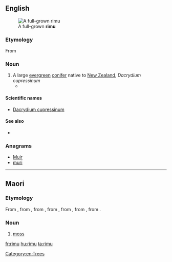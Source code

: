 ==English==
[[File:Rimu-Waitakere.jpg|thumb|A full-grown '''rimu''']]

===Etymology===

From {{etyl|mi|en}}

===Noun===
{{en-noun|rimu}}

# A large [[evergreen]] [[conifer]] native to [[New Zealand]], ''Dacrydium cupressinum''
#* {{quote-news|2009|January 31|Susan Gough Henly|Paddling in New Zealand’s nirvana|Toronto Star|url=http://www.thestar.com/Travel/article/578669
|passage=Leaving the kayaks at Onetahuti Beach, Maori for “to run along the sand,” we amble along the beach before climbing over a lush headland, dense with kawa kawa trees, '''rimu''' pine, silver ferns and flowering tea-trees, to view the sweeping beach in front of the Awaroa estuary. }}

====Scientific names====
* [[Dacrydium cupressinum]]

====See also====
* {{pedialite|Rimu (tree)}}

===Anagrams===
* [[Muir#English|Muir]]
* [[muri#English|muri]]

[[Category:en:Trees]]

----

==Maori==

===Etymology===
From {{etyl|poz-pep-pro|mi}} {{recons|rimu|lang=poz-pep-pro}}, from {{etyl|poz-pnp-pro|mi}} {{recons|rimu|lang=poz-pnp-pro}}, from {{etyl|poz-pol-pro|mi}} {{recons|rimu|lang=poz-pol-pro}}, from {{etyl|poz-oce-pro|mi}} {{recons|limut|lang=poz-oce-pro}}, from {{etyl|pqe-pro|mi}} {{recons|limut|lang=pqe-pro}}, from {{etyl|poz-cet-pro|mi}} {{recons|limut|lang=poz-cet-pro}}, from {{etyl|poz-pro|mi}} {{recons|limut|lang=poz-pro}}.

===Noun===
{{mi-noun}}

# [[moss]] {{gloss|plants of the division Bryophyta}}

[[fr:rimu]]
[[hu:rimu]]
[[ta:rimu]]